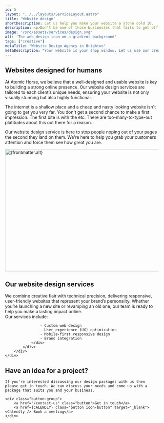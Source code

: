 ```yaml
---
id: 5
layout: "../../layouts/ServiceLayout.astro"
title: 'Website design'
shortDescription: Let us help you make your website a stone cold 10.
description: <p>Don't be one of those businesses that fails to get off the ground due to poor design. You can't judge a book by it's cover but a website isn't a book and you can (and should) absolutely judge it based on how it looks.</p><p>Our affordable design service will help separate your website from the sea of visual garbage floating around out there.</p>
image: '/src/assets/services/design.svg'
alt: 'The web design icon on a gradient background'
tags: ["creative"]
metaTitle: "Website Design Agency in Brighton"
metaDescription: "Your website is your shop window. Let us use our creative flair and technical knowledge to create a website that stands out, incorporates your brand, works best for you and your customers, is mobile-first and technically ace. "
---
```



<section class="strip text-center w-clamp-xl intro-section">
<h2 class="text-5 fw-normal mb-2">
    Websites designed for humans
</h2>

<p class="text-1">At Atomic Horse, we believe that a well-designed and usable website is key to building a strong online presence. Our website design services are tailored to each client’s unique needs, ensuring your website is not only visually stunning but also highly functional.</p>
</section>
<Strip theme="MID">
    <div class="wrapper">
        <div class="strip-inner">
            <div class="grid">
                <div class="contents">
                    <p class="text-1 fw-medium">The internet is a shallow place and a cheap and nasty looking website isn't going to get you very far. You don't get a second chance to make a first impression. The first bite is with the etc. There are too-many-to-type-out platitudes about this out there for a reason.</p>
                    <p class="text-0">Our website design service is here to stop people noping out of your pages the second they land on them. We're here to help you grab your customers attention and force them see how great you are.</p>
                </div>
                <div class="image">
                    <div class="card-fancy-image">
                        <Image src={frontmatter.image} alt={frontmatter.alt} loading="lazy" width="800" height="400" class="card-image" />
                    </div>	
                </div>
            </div>
        </div>
    </div>
</Strip>
<Strip theme="DARK">
    <div class="wrapper">
        <div class="strip-inner">
            <h2 class="heading">
                Our website design services
            </h2>
            <div class="content-grid">
                <div class="contents">                    
                    We combine creative flair with technical precision, delivering responsive, user-friendly websites that represent your brand’s personality. Whether you’re launching a new site or revamping an old one, our team is ready to help you make a lasting impact online.
                </div>
                <div class="contents">
                    Our services include:

                    - Custom web design
                    - User experience (UX) optimization
                    - Mobile-first responsive design
                    - Brand integration
                </div>
            </div>
        </div>
    </div>
</Strip>

<GradientContentStrip horse="LOOKING">
    <h2 class="heading">
        Have an idea for a project?
    </h2>

    If you're interested discussing our design packages with us then please get in touch. We can discuss your needs and come up with a package that suits you and your business.

    <div class="button-group">
        <a href="/contact-us" class="button">Get in touch</a>
        <a href={CALENDLY} class="button icon-button" target="_blank"><Calendly /> Book a meeting</a>
    </div>
</GradientContentStrip>
